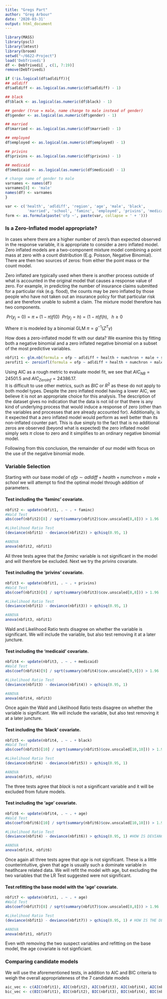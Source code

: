 ```yaml
---
title: "Gregs Part"
author: "Greg Arbour"
date: '2020-03-31'
output: html_document
---
```


```r
library(MASS)
library(pscl)
library(lmtest)
library(broom)
setwd("~/6622-Project")
load('DebTrivedi')
df <- DebTrivedi[ , c(1, 7:19)]
remove(DebTrivedi)

if (!is.logical(df$adldiff)){
## adldiff
df$adldiff <- as.logical(as.numeric(df$adldiff) - 1)

## black
df$black <- as.logical(as.numeric(df$black) - 1)

## gender (true = male, name change to male instead of gender)
df$gender <- as.logical(as.numeric(df$gender) - 1)

## married
df$married <- as.logical(as.numeric(df$married) - 1)

## employed 
df$employed <- as.logical(as.numeric(df$employed) - 1)

## privins 
df$privins <- as.logical(as.numeric(df$privins) - 1)

## medicaid 
df$medicaid <- as.logical(as.numeric(df$medicaid) - 1)

# change name of gender to male
varnames <- names(df)
varnames[8] <- 'male'
names(df) <- varnames
}

var <- c('health', 'adldiff', 'region', 'age', 'male', 'black', 
          'married', 'school', 'faminc', 'employed', 'privins', 'medicaid')
form <- as.formula(paste('ofp ~', paste(var, collapse = ' + ')))

```

### Is a Zero-Inflated model appropriate?
In cases where there are a higher number of zero's than expected observed in the response variable, it is appropriate to consider a zero inflated model. Zero inflated models are a two-component mixture model combining a point mass at zero with a count distribution (E.g. Poisson, Negative Binomial). There are then two sources of zeros: from either the point mass or the count model. 

Zero inflated are typically used when there is another process outside of what is accounted in the original model that causes a response value of zero.
For example, in predicting the number of insurance claims submitted for a particular risk (e.g. flood), the counts may be zero inflated by those people who have not taken out an insurance policy for that particular risk and are therefore unable to submit a claim. The mixture model therefore has two components.

$\ Pr(y_{j} = 0) = \pi + (1-\pi)f(0)$
$\ Pr(y_{j} = h) = (1-\pi)f(h), \;\;\;h \ge 0$

Where $\pi$ is modeled by a binomial GLM $\pi = g^{-1}(Z^{T}\gamma)$

How does a zero-inflated model fit with our data? We examine this by fitting both a negative binomial and a zero inflated negative binomial on a subset of the most predictive variables.

```r
nbfit1 <- glm.nb(formula = ofp ~ adldiff + health + numchron + male + school, data = df)
zerofit1 <- zeroinfl(formula = ofp ~ adldiff + health + numchron + male + school , data = df, dist = 'negbin')

```
Using AIC as a rough metric to evaluate model fit, we see that $AIC_{NB} = 24501.5$ and $AIC_{Zero Inf} =24386.17$.  
It is difficult to use other metrics, such as  $BIC$ or $R^2$ as these do not apply to both model types. Despite the zero inflated model having a lower AIC, we believe it is not an appropriate choice for this analysis. The description of the dataset gives no indication that the data is not iid or that there is any kind of underlying process that would induce a response of zero (other than the variables and processes that are already accounted for). Additionally, is it expected that a zero inflated model would perform as well better than its non-inflated counter part. This is due simply to the fact that is no additional zeros are observed (beyond what is expected) the zero inflated model simply sets $\pi$ close to zero and it simplifies to an ordinary negative binomial model.

Following from this conclusion, the remainder of our model with focus on the use of the negative binomial mode.

### Variable Selection 
Starting with our base model of $ofp \sim adldiff + health + numchron + male + school$ we will attempt to find the optimal model through addition of parameters.

#### Test including the 'faminc' covariate.
```r
nbfit2 <- update(nbfit1, . ~ . + faminc)
#Wald Test
abs(coef(nbfit2)[8] / sqrt(summary(nbfit2)$cov.unscaled[8,8])) > 1.96

#Likelihood Ratio Test
(deviance(nbfit1) - deviance(nbfit2)) > qchisq(0.95, 1)

#ANOVA
anova(nbfit2, nbfit1)
```
All three tests agree that the $faminc$ variable is not significant in the model and will therefore be excluded. Next we try the $privins$ covariate.

#### Test including the 'privins' covariate.
```r
nbfit3 <- update(nbfit1, . ~ . + privins)
#Wald Test
abs(coef(nbfit3)[8] / sqrt(summary(nbfit3)$cov.unscaled[8,8])) > 1.96

#Likelihood Ratio Test
(deviance(nbfit1) - deviance(nbfit3)) > qchisq(0.95, 1)

#ANOVA
anova(nbfit3, nbfit1)
```
Wald and Likelihood Ratio tests disagree on whether the variable is significant. We will include the variable, but also test removing it at a later juncture.

#### Test including the 'medicaid' covariate.
```r
nbfit4 <- update(nbfit3, . ~ . + medicaid)
#Wald Test
abs(coef(nbfit4)[9] / sqrt(summary(nbfit4)$cov.unscaled[9,9])) > 1.96

#Likelihood Ratio Test
(deviance(nbfit3) - deviance(nbfit4)) > qchisq(0.95, 1)

#ANOVA
anova(nbfit4, nbfit3)
```
Once again the Wald and Likelihood Ratio tests disagree on whether the variable is significant. We will include the variable, but also test removing it at a later juncture.

#### Test including the 'black' covariate.
```r
nbfit5 <- update(nbfit4, . ~ . + black)
#Wald Test
abs(coef(nbfit5)[10] / sqrt(summary(nbfit5)$cov.unscaled[10,10])) > 1.96

#Likelihood Ratio Test
(deviance(nbfit4) - deviance(nbfit5)) > qchisq(0.95, 1)

#ANOVA
anova(nbfit5, nbfit4)
```
The three tests agree that $black$ is not a significant variable and it will be excluded from future models.

#### Test including the 'age' covariate.
```r
nbfit6 <- update(nbfit4, . ~ . + age)
#Wald Test
abs(coef(nbfit6)[10] / sqrt(summary(nbfit6)$cov.unscaled[10,10])) > 1.96

#Likelihood Ratio Test
(deviance(nbfit4) - deviance(nbfit6)) > qchisq(0.95, 1) #HOW IS DEVIANCE SMALLER IN nbfit4????

#ANOVA
anova(nbfit4, nbfit6)
```
Once again all three tests agree that $age$ is not significant. These is a little counterintuitive, given that age is usually such a dominate variable in heatlhcare related data. We will refit the model with age, but excluding the two variables that the LR Test suggested were not significant.

#### Test refitting the base model with the 'age' covariate.
```r
nbfit7 <- update(nbfit1, . ~ . + age)
#Wald Test
abs(coef(nbfit7)[8] / sqrt(summary(nbfit7)$cov.unscaled[8,8])) > 1.96

#Likelihood Ratio Test
(deviance(nbfit1) - deviance(nbfit7)) > qchisq(0.95, 1) # HOW IS THE DEVIANCE BIGGER for nbfit7 ???

#ANOVA
anova(nbfit1, nbfit7)
```
Even with removing the two suspect variables and refitting on the base model, the age covariate is not signficiant.

### Comparing candidate models
We will use the aforementioned tests, in addition to AIC and BIC criteria to weigh the overall appropriateness of the 7 candidate models
```r
aic_vec <- c(AIC(nbfit1), AIC(nbfit2), AIC(nbfit3), AIC(nbfit4), AIC(nbfit5), AIC(nbfit6), AIC(nbfit7)) 
bic_vec <- c(BIC(nbfit1), BIC(nbfit2), BIC(nbfit3), BIC(nbfit4), BIC(nbfit5), BIC(nbfit6), BIC(nbfit7)) 
```
